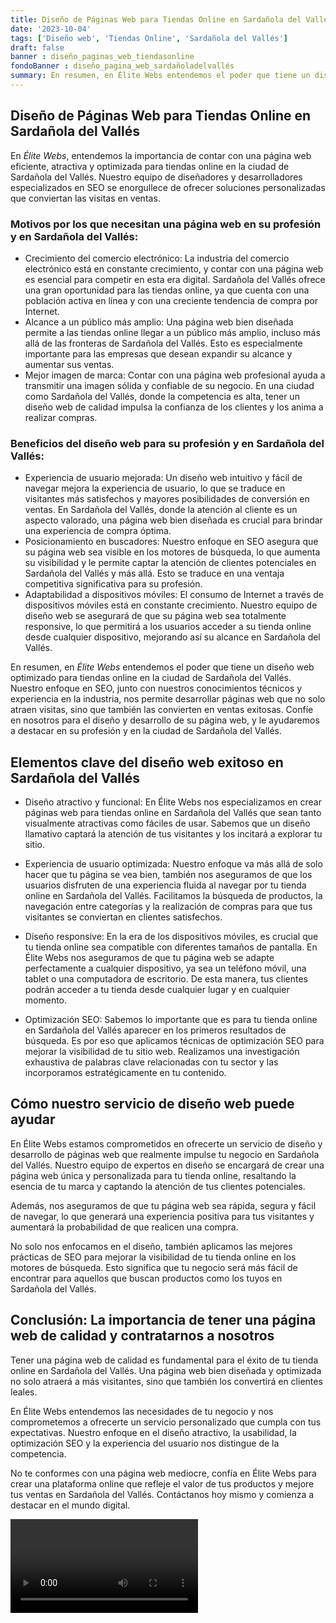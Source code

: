 ```yaml
---
title: Diseño de Páginas Web para Tiendas Online en Sardañola del Vallés
date: '2023-10-04'
tags: ['Diseño web', 'Tiendas Online', 'Sardañola del Vallés']
draft: false
banner : diseño_paginas_web_tiendasonline
fondoBanner : diseño_pagina_web_sardañoladelvallés
summary: En resumen, en Élite Webs entendemos el poder que tiene un diseño web optimizado para tiendas online en la ciudad de Sardañola del Vallés. Nuestro enfoque en SEO, junto con nuestros conocimientos técnicos y experiencia en la industria, nos permite desarrollar páginas web que no solo atraen visitas, sino que también las convierten en ventas exitosas. Confíe en nosotros para el diseño y desarrollo de su página web, y le ayudaremos a destacar en su profesión y en la ciudad de Sardañola del Vallés.
---
```


## Diseño de Páginas Web para Tiendas Online en Sardañola del Vallés
En *Élite Webs*, entendemos la importancia de contar con una página web eficiente, atractiva y optimizada para tiendas online en la ciudad de Sardañola del Vallés. Nuestro equipo de diseñadores y desarrolladores especializados en SEO se enorgullece de ofrecer soluciones personalizadas que conviertan las visitas en ventas. 

### Motivos por los que necesitan una página web en su profesión y en Sardañola del Vallés:
* Crecimiento del comercio electrónico: La industria del comercio electrónico está en constante crecimiento, y contar con una página web es esencial para competir en esta era digital. Sardañola del Vallés ofrece una gran oportunidad para las tiendas online, ya que cuenta con una población activa en línea y con una creciente tendencia de compra por Internet. 
* Alcance a un público más amplio: Una página web bien diseñada permite a las tiendas online llegar a un público más amplio, incluso más allá de las fronteras de Sardañola del Vallés. Esto es especialmente importante para las empresas que desean expandir su alcance y aumentar sus ventas.
* Mejor imagen de marca: Contar con una página web profesional ayuda a transmitir una imagen sólida y confiable de su negocio. En una ciudad como Sardañola del Vallés, donde la competencia es alta, tener un diseño web de calidad impulsa la confianza de los clientes y los anima a realizar compras.

### Beneficios del diseño web para su profesión y en Sardañola del Vallés:
* Experiencia de usuario mejorada: Un diseño web intuitivo y fácil de navegar mejora la experiencia de usuario, lo que se traduce en visitantes más satisfechos y mayores posibilidades de conversión en ventas. En Sardañola del Vallés, donde la atención al cliente es un aspecto valorado, una página web bien diseñada es crucial para brindar una experiencia de compra óptima.
* Posicionamiento en buscadores: Nuestro enfoque en SEO asegura que su página web sea visible en los motores de búsqueda, lo que aumenta su visibilidad y le permite captar la atención de clientes potenciales en Sardañola del Vallés y más allá. Esto se traduce en una ventaja competitiva significativa para su profesión.
* Adaptabilidad a dispositivos móviles: El consumo de Internet a través de dispositivos móviles está en constante crecimiento. Nuestro equipo de diseño web se asegurará de que su página web sea totalmente responsive, lo que permitirá a los usuarios acceder a su tienda online desde cualquier dispositivo, mejorando así su alcance en Sardañola del Vallés.

En resumen, en *Élite Webs* entendemos el poder que tiene un diseño web optimizado para tiendas online en la ciudad de Sardañola del Vallés. Nuestro enfoque en SEO, junto con nuestros conocimientos técnicos y experiencia en la industria, nos permite desarrollar páginas web que no solo atraen visitas, sino que también las convierten en ventas exitosas. Confíe en nosotros para el diseño y desarrollo de su página web, y le ayudaremos a destacar en su profesión y en la ciudad de Sardañola del Vallés.

<GifSeo />

<Cta />

## Elementos clave del diseño web exitoso en Sardañola del Vallés

- Diseño atractivo y funcional: En Élite Webs nos especializamos en crear páginas web para tiendas online en Sardañola del Vallés que sean tanto visualmente atractivas como fáciles de usar. Sabemos que un diseño llamativo captará la atención de tus visitantes y los incitará a explorar tu sitio.

- Experiencia de usuario optimizada: Nuestro enfoque va más allá de solo hacer que tu página se vea bien, también nos aseguramos de que los usuarios disfruten de una experiencia fluida al navegar por tu tienda online en Sardañola del Vallés. Facilitamos la búsqueda de productos, la navegación entre categorías y la realización de compras para que tus visitantes se conviertan en clientes satisfechos.

- Diseño responsive: En la era de los dispositivos móviles, es crucial que tu tienda online sea compatible con diferentes tamaños de pantalla. En Élite Webs nos aseguramos de que tu página web se adapte perfectamente a cualquier dispositivo, ya sea un teléfono móvil, una tablet o una computadora de escritorio. De esta manera, tus clientes podrán acceder a tu tienda desde cualquier lugar y en cualquier momento.

- Optimización SEO: Sabemos lo importante que es para tu tienda online en Sardañola del Vallés aparecer en los primeros resultados de búsqueda. Es por eso que aplicamos técnicas de optimización SEO para mejorar la visibilidad de tu sitio web. Realizamos una investigación exhaustiva de palabras clave relacionadas con tu sector y las incorporamos estratégicamente en tu contenido.

## Cómo nuestro servicio de diseño web puede ayudar

En Élite Webs estamos comprometidos en ofrecerte un servicio de diseño y desarrollo de páginas web que realmente impulse tu negocio en Sardañola del Vallés. Nuestro equipo de expertos en diseño se encargará de crear una página web única y personalizada para tu tienda online, resaltando la esencia de tu marca y captando la atención de tus clientes potenciales.

Además, nos aseguramos de que tu página web sea rápida, segura y fácil de navegar, lo que generará una experiencia positiva para tus visitantes y aumentará la probabilidad de que realicen una compra.

No solo nos enfocamos en el diseño, también aplicamos las mejores prácticas de SEO para mejorar la visibilidad de tu tienda online en los motores de búsqueda. Esto significa que tu negocio será más fácil de encontrar para aquellos que buscan productos como los tuyos en Sardañola del Vallés.

## Conclusión: La importancia de tener una página web de calidad y contratarnos a nosotros

Tener una página web de calidad es fundamental para el éxito de tu tienda online en Sardañola del Vallés. Una página web bien diseñada y optimizada no solo atraerá a más visitantes, sino que también los convertirá en clientes leales.

En Élite Webs entendemos las necesidades de tu negocio y nos comprometemos a ofrecerte un servicio personalizado que cumpla con tus expectativas. Nuestro enfoque en el diseño atractivo, la usabilidad, la optimización SEO y la experiencia del usuario nos distingue de la competencia.

No te conformes con una página web mediocre, confía en Élite Webs para crear una plataforma online que refleje el valor de tus productos y mejore tus ventas en Sardañola del Vallés. Contáctanos hoy mismo y comienza a destacar en el mundo digital.

<Video />

<CtaBot job='Tiendas Online' city='Sardañola del Vallés'/>

<Gmaps query='Sardañola del Vallés+españa+maps' />